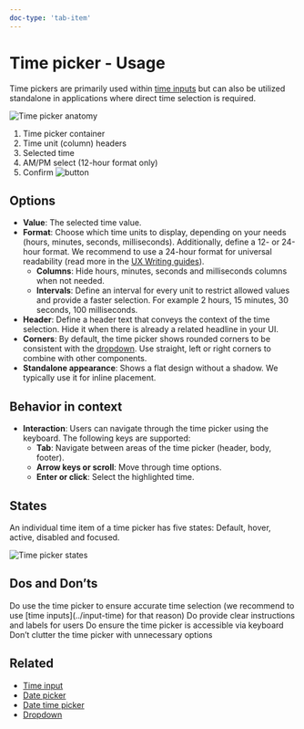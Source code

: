 ```yaml
---
doc-type: 'tab-item'
---
```


# Time picker - Usage

Time pickers are primarily used within [time inputs](../input-time) but can also be utilized standalone in applications where direct time selection is required.

![Time picker anatomy](https://www.figma.com/design/wEptRgAezDU1z80Cn3eZ0o/iX-Documentation-illustrations?node-id=5730-2889&t=X5f645XuQl3ZV8XD-4)

1. Time picker container
2. Time unit (column) headers
3. Selected time
5. AM/PM select (12-hour format only)
6. Confirm ![button](../button)

## Options

- **Value**: The selected time value.
- **Format**: Choose which time units to display, depending on your needs (hours, minutes, seconds, milliseconds). Additionally, define a 12- or 24-hour format. We recommend to use a 24-hour format for universal readability (read more in the [UX Writing guides](../../guidelines/language)).
  - **Columns**: Hide hours, minutes, seconds and milliseconds columns when not needed.
  - **Intervals**: Define an interval for every unit to restrict allowed values and provide a faster selection. For example 2 hours, 15 minutes, 30 seconds, 100 milliseconds.
- **Header**: Define a header text that conveys the context of the time selection. Hide it when there is already a related headline in your UI.
- **Corners**: By default, the time picker shows rounded corners to be consistent with the [dropdown](../dropdown). Use straight, left or right corners to combine with other components.
- **Standalone appearance**: Shows a flat design without a shadow. We typically use it for inline placement.

## Behavior in context

- **Interaction**: Users can navigate through the time picker using the keyboard. The following keys are supported:
  - **Tab**: Navigate between areas of the time picker (header, body, footer).
  - **Arrow keys or scroll**: Move through time options.
  - **Enter or click**: Select the highlighted time.

## States

An individual time item of a time picker has five states: Default, hover, active, disabled and focused.

![Time picker states](https://www.figma.com/design/wEptRgAezDU1z80Cn3eZ0o/iX-Documentation-illustrations?node-id=5730-2897&t=ZhOOQlwBUWtHJWDA-4)

## Dos and Don’ts

<DoAndDont>
  <DoAndDont.Do>
    <DoAndDont.Item>Do use the time picker to ensure accurate time selection (we recommend to use [time inputs](../input-time) for that reason)</DoAndDont.Item>
    <DoAndDont.Item>Do provide clear instructions and labels for users</DoAndDont.Item>
    <DoAndDont.Item>Do ensure the time picker is accessible via keyboard</DoAndDont.Item>    
  </DoAndDont.Do>
  <DoAndDont.Dont>
    <DoAndDont.Item>Don’t clutter the time picker with unnecessary options</DoAndDont.Item>
  </DoAndDont.Dont>
</DoAndDont>

## Related

- [Time input](../input-time)
- [Date picker](../date-picker)
- [Date time picker](../date-time-picker)
- [Dropdown](../dropdown)
